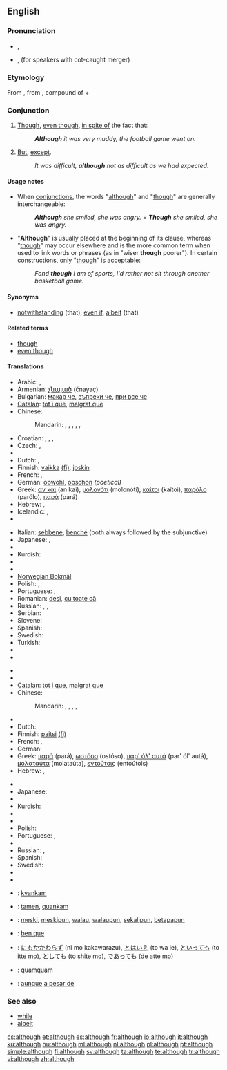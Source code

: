 ==English==

{{rank|bed|living|view|532|although|knowledge|hath|table}}

===Pronunciation===
* {{a|UK}} {{IPA|/ɔːlˈðəʊ/}}, {{SAMPA|/O:l"D@U/}}
* {{a|US}} {{IPA|/ɔlˈðoʊ/}}, {{IPA|/ɑl'ðoʊ/}} (for speakers with cot-caught merger) {{SAMPA|/Ol"DoU/}}
*: {{audio|en-us-although.ogg|Audio (US)}}
*: {{rhymes|əʊ}}

===Etymology===
From {{etyl|enm|en}}, from {{etyl|ang|en}} {{term|althagh||lang=enm}}, compound of {{term|eall||lang=ang|all (emphatic)}} + {{term|þeah||lang=ang|though}}

===Conjunction===
{{en-conj}}

# [[though|Though]], [[even though]], [[in spite of]] the fact that: {{non-gloss definition|introducing a clause that expresses a concession.}}
#: '''''Although''' it was very muddy, the football game went on.''
# [[but|But]], [[except]].
#: ''It was difficult, '''although''' not as difficult as we had expected.''

====Usage notes====
* When [[conjunction]]s, the words "[[although]]" and "[[though]]" are generally interchangeable:
*: '''''Although''' she smiled, she was angry.'' = '''''Though''' she smiled, she was angry.''
* "'''Although'''" is usually placed at the beginning of its clause, whereas "[[though]]" may occur elsewhere and is the more common term when used to link words or phrases (as in "wiser '''though''' poorer"). In certain constructions, only "[[though]]" is acceptable:
*: ''Fond '''though''' I am of sports, I'd rather not sit through another basketball game.''

====Synonyms====
* {{i-c|in spite of}} [[notwithstanding]] (that), [[even if]], [[albeit]] (that)

====Related terms====
* [[though]]
* [[even though]]

====Translations====
{{trans-top|in spite of the fact that}}
* Arabic: {{t|ar|رغم أن|tr=raghm 'anna}} <!-- please the 2nd part -->, {{t|ar|مع أن|tr=ma3a 'anna}}
* Armenian: [[չնայած]] (čnayaç)
* Bulgarian: [[макар че]], [[въпреки че]], [[при все че]]
* [[Catalan]]: [[tot i que]], [[malgrat que]]
* Chinese:
*: Mandarin: {{t-|cmn|雖然|sc=Hani}}, {{t-|cmn|虽然|tr=suīrán|sc=Hani}}, {{t|cmn|儘管|sc=Hani}}, {{t|cmn|尽管|tr=jǐnguǎn|sc=Hani}}, {{i|colloquial}} {{t-|cmn|雖說|sc=Hani}}, {{t-|cmn|虽说|tr=suīshuō|sc=Hani}}
* Croatian: {{t-|hr|iako}}, {{t-|hr|premda}}, {{t-|hr|mada}}, {{t-|hr|makar}}
* Czech: {{t+|cs|ač}}, {{t+|cs|ačkoliv}}
* {{trreq|Danish}}
* Dutch: {{t+|nl|hoewel}}, {{t+|nl|alhoewel}}
* Finnish: [[vaikka]] [[:fi:vaikka|(fi)]], [[joskin]]
* French: {{t+|fr|bien que}}, {{t+|fr|quoique}}
* German: [[obwohl]], [[obschon]] ''(poetical)''
* Greek: [[αν και]] (an kai), [[μολονότι]] (molonóti), [[καίτοι]] (kaítoi), [[παρόλο]] (parólo), [[παρά]] (pará)
* Hebrew: {{t|he|למרות ש־|tr=lamrót she-}}, {{t|he|אף על פי ש־|tr=af al pi she-}}
* Icelandic: {{t+|is|þó að}}, {{t+|is|enda þótt}}
* {{trreq|Indonesian}}
{{trans-mid}}
* Italian: [[sebbene]], [[benché]] (both always followed by the subjunctive)
* Japanese: {{qualifier|...}} {{t|ja|のに|tr=...noni}}, {{t|ja|だけれども|tr=...da keredomo}}
* {{trreq|Korean}}
* Kurdish: {{t|ku|ئه‌گه‌رچی|tr=egerçi|sc=ku-Arab}}
* {{trreq|Latin}}
* {{trreq|Macedonian}}
* [[Norwegian Bokmål]]: {{tø|nb|selv om}}
* Polish: {{t+|pl|chociaż}}, {{t|pl|mimo że}}
* Portuguese: {{t+|pt|embora}}, {{t+|pt|conquanto}}
* Romanian: [[deşi]], [[cu toate că]]
* Russian: {{t+|ru|хотя|tr=xotjá}}, {{t|ru|несмотря на то, что|tr=nesmotrjá na tó, što}}, {{t|ru|хоть и|tr=xot' i}}
* Serbian: {{t-|sr|mada}}
* Slovene: {{t|sl|čeprav}}
* Spanish: {{t+|es|aunque}}
* Swedish: {{t+|sv|fastän}}
* Turkish: {{t|tr|rağmen}}
* {{trreq|Ukrainian}}
* {{trreq|Vietnamese}}
{{trans-bottom}}

{{trans-top|but}}
* {{trreq|Arabic}}
* {{trreq|Bulgarian}}
* [[Catalan]]: [[tot i que]], [[malgrat que]]
* Chinese:
*: Mandarin: {{t-|cmn|但是|tr=dànshì|sc=Hani}}, {{t-|cmn|可是|tr=kěshì|sc=Hani}}, {{t-|cmn|不過|sc=Hani}}, {{t-|cmn|不过|tr=bùguò|sc=Hani}}, {{t-|cmn|然而|tr=rán'ér|sc=Hani}}
* {{trreq|Danish}}
* Dutch: {{t+|nl|hoewel}}
* Finnish: [[paitsi]] [[:fi:paitsi|(fi)]]
* French: {{t+|fr|bien que}}, {{t+|fr|quoique}}
* German: {{t+|de|trotzdem}}
* Greek: [[παρά]] (pará), [[ωστόσο]] (ostóso), [[παρ' όλ' αυτά]] (par' ól' autá), [[μολαταύτα]] (molataúta), [[εντούτοις]] (entoútois)
* Hebrew: {{t+|he|אבל|tr=avál}}, {{t-|he|אלא|tr=éla}}
{{trans-mid}}
* {{trreq|Indonesian}}
* Japanese: {{t-|ja|でも|tr=demo}}
* {{trreq|Korean}}
* Kurdish: {{t|ku|به‌ڵام|tr=belam|sc=ku-Arab}}
* {{trreq|Latin}}
* {{trreq|Macedonian}}
* Polish: {{t|pl|jednakże}}
* Portuguese: {{t+|pt|embora}}, {{t+|pt|conquanto}}
* {{trreq|Romanian}}
* Russian: {{t+|ru|однако|tr=odnáko}}, {{t+|ru|хотя|tr=χotjá}}
* Spanish: {{t+|es|aunque}}
* Swedish: {{t+|sv|men}}
* {{trreq|Ukrainian}}
* {{trreq|Vietnamese}}
{{trans-bottom}}

{{checktrans-top}}
* {{ttbc|Esperanto}}: [[kvankam]]
* {{ttbc|Ido}}: [[tamen]], [[quankam]]
* {{ttbc|Indonesian}}: [[meski]], [[meskipun]], [[walau]], [[walaupun]], [[sekalipun]], [[betapapun]]
* {{ttbc|Interlingua}}: [[ben que]]
* {{ttbc|Japanese}}: [[にもかかわらず]] (ni mo kakawarazu), [[とはいえ]] (to wa ie), [[といっても]] (to itte mo), [[としても]] (to shite mo), [[であっても]] (de atte mo)
* {{ttbc|Latin}}: [[quamquam]]
* {{ttbc|Spanish}}: [[aunque]] [[a pesar de]]
{{trans-bottom}}

===See also===
* [[while]]
* [[albeit]]

[[cs:although]]
[[et:although]]
[[es:although]]
[[fr:although]]
[[io:although]]
[[it:although]]
[[ku:although]]
[[hu:although]]
[[ml:although]]
[[nl:although]]
[[pl:although]]
[[pt:although]]
[[simple:although]]
[[fi:although]]
[[sv:although]]
[[ta:although]]
[[te:although]]
[[tr:although]]
[[vi:although]]
[[zh:although]]